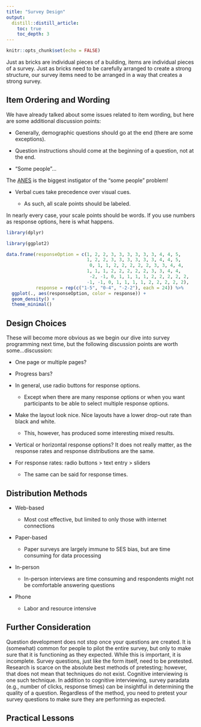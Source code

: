 ```yaml
---
title: "Survey Design"
output:
  distill::distill_article:
    toc: true
    toc_depth: 3
---
```


```r
knitr::opts_chunk$set(echo = FALSE)
```

Just as bricks are individual pieces of a building, items are individual pieces of a survey. Just as bricks need to be carefully arranged to create a strong structure, our survey items need to be arranged in a way that creates a strong survey.

## Item Ordering and Wording

We have already talked about some issues related to item wording, but here are some additional discussion points:

- Generally, demographic questions should go at the end (there are some exceptions).

- Question instructions should come at the beginning of a question, not at the end.

- "Some people"...

<aside>
The <a href="https://electionstudies.org/project/anes-2016-pilot-study/">ANES</a> is the biggest instigator of the "some people" problem!
</aside>

- Verbal cues take precedence over visual cues.

  - As such, all scale points should be labeled.

In nearly every case, your scale points should be words. If you use numbers as response options, here is what happens.


```r
library(dplyr)

library(ggplot2)

data.frame(responseOption = c(1, 2, 2, 3, 3, 3, 3, 3, 3, 4, 4, 5,
                              1, 2, 2, 3, 3, 3, 3, 3, 3, 4, 4, 5,
                               0, 1, 1, 2, 2, 2, 2, 2, 3, 3, 4, 4,
                              1, 1, 1, 2, 2, 2, 2, 2, 3, 3, 4, 4, 
                               -2, -1, 0, 1, 1, 1, 1, 2, 2, 2, 2, 2, 
                              -1, -1, 0, 1, 1, 1, 1, 2, 2, 2, 2, 2),
           response = rep(c("1-5", "0-4", "-2-2"), each = 24)) %>% 
  ggplot(., aes(responseOption, color = response)) +
  geom_density() +
  theme_minimal()

```



## Design Choices

These will become more obvious as we begin our dive into survey programming next time, but the following discussion points are worth some...discussion:

- One page or multiple pages?

- Progress bars?

- In general, use radio buttons for response options.

  - Except when there are many response options or when you want participants to be able to select multiple response options.

- Make the layout look nice. Nice layouts have a lower drop-out rate than black and white.
  - This, however, has produced some interesting mixed results.

- Vertical or horizontal response options? It does not really matter, as the response rates and response distributions are the same.

- For response rates: radio buttons > text entry > sliders
  - The same can be said for response times.
  
## Distribution Methods

- Web-based

  - Most cost effective, but limited to only those with internet connections

- Paper-based

  - Paper surveys are largely immune to SES bias, but are time consuming for data processing

- In-person

  - In-person interviews are time consuming and respondents might not be comfortable answering questions

- Phone

  - Labor and resource intensive

## Further Consideration

Question development does not stop once your questions are created.  It is (somewhat) common for people to pilot the entire survey, but only to make sure that it is functioning as they expected.  While this is important, it is incomplete.  Survey questions, just like the form itself, need to be pretested.  Research is scarce on the absolute best methods of pretesting; however, that does not mean that techniques do not exist.  Cognitive interviewing is one such technique.  In addition to cognitive interviewing, survey paradata (e.g., number of clicks, response times) can be insightful in determining the quality of a question.  Regardless of the method, you need to pretest your survey questions to make sure they are performing as expected. 

## Practical Lessons

